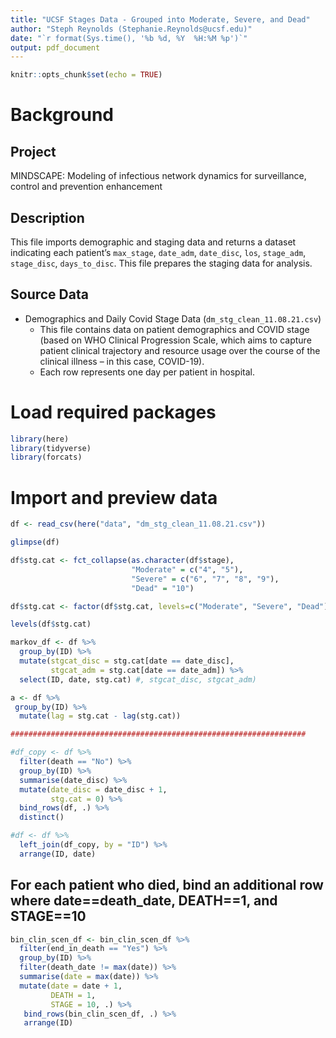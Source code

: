 ```yaml
---
title: "UCSF Stages Data - Grouped into Moderate, Severe, and Dead"
author: "Steph Reynolds (Stephanie.Reynolds@ucsf.edu)"
date: "`r format(Sys.time(), '%b %d, %Y  %H:%M %p')`"
output: pdf_document
---
```


```r
knitr::opts_chunk$set(echo = TRUE)
```

# Background

## Project 
MINDSCAPE: Modeling of infectious network dynamics for surveillance, control and prevention enhancement

## Description
This file imports demographic and staging data and returns a dataset indicating each patient's `max_stage`, `date_adm`, `date_disc`, `los`, `stage_adm`, `stage_disc`, `days_to_disc`. This file prepares the staging data for analysis. 

## Source Data
  - Demographics and Daily Covid Stage Data (`dm_stg_clean_11.08.21.csv`)
    + This file contains data on patient demographics and COVID stage (based on WHO Clinical Progression Scale, which aims to capture patient clinical trajectory and resource usage over the course of the clinical illness -- in this case, COVID-19).
    + Each row represents one day per patient in hospital. 

# Load required packages
```r
library(here)
library(tidyverse)
library(forcats)
```

# Import and preview data 
```r
df <- read_csv(here("data", "dm_stg_clean_11.08.21.csv"))

glimpse(df)
```

```r
df$stg.cat <- fct_collapse(as.character(df$stage),
                           "Moderate" = c("4", "5"),
                           "Severe" = c("6", "7", "8", "9"),
                           "Dead" = "10")

df$stg.cat <- factor(df$stg.cat, levels=c("Moderate", "Severe", "Dead"))

levels(df$stg.cat)

markov_df <- df %>% 
  group_by(ID) %>% 
  mutate(stgcat_disc = stg.cat[date == date_disc],
         stgcat_adm = stg.cat[date == date_adm]) %>% 
  select(ID, date, stg.cat) #, stgcat_disc, stgcat_adm)

a <- df %>% 
 group_by(ID) %>% 
  mutate(lag = stg.cat - lag(stg.cat))

##################################################################

#df_copy <- df %>% 
  filter(death == "No") %>% 
  group_by(ID) %>% 
  summarise(date_disc) %>% 
  mutate(date_disc = date_disc + 1,
         stg.cat = 0) %>% 
  bind_rows(df, .) %>% 
  distinct()

#df <- df %>% 
  left_join(df_copy, by = "ID") %>% 
  arrange(ID, date)

```

## For each patient who died, bind an additional row where date==death_date, DEATH==1, and STAGE==10
```r
bin_clin_scen_df <- bin_clin_scen_df %>%
  filter(end_in_death == "Yes") %>% 
  group_by(ID) %>% 
  filter(death_date != max(date)) %>% 
  summarise(date = max(date)) %>%
  mutate(date = date + 1,
         DEATH = 1,
         STAGE = 10, .) %>% 
   bind_rows(bin_clin_scen_df, .) %>% 
   arrange(ID)
```


```r

```


```r

```


```r

```


